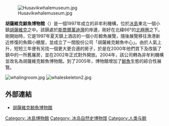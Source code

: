 [[Image:Husavikwhalemuseum.jpg|thumb]]

'''胡薩維克鯨魚博物館'''（{{lang-is|Hvalasafnið á Húsavík}}）是一個1997年成立的非牟利機構，位於[[冰島|冰島]]東北一個小鎮[[胡薩維克|胡薩維克]]之中。該鎮處於[[斯喬爾萬迪灣|斯喬爾萬迪灣]]的岸邊，剛好在北緯66°的[[北極圈|北極圈]]之下。剛開始時，它是1997年夏天鎮上酒店的一個小形鯨魚展覽，隨後展覽移往漁港新近修復的魚餌小棚屋，並成立了一間股份公司「胡薩維克鯨魚中心」。由於人氣上升，短短三年便有另找一個更大更合適的房子，於是在2000年他們買下及改裝了鎮中的一所舊屠房，並在2002年正式對外開放。2004年，該公司轉為非牟利機構並改名為胡薩維克鯨魚博物館。到了2005年，博物館增加了[[鯨魚|鯨魚]]生態的綜合性展覽。 

[[Image:whalingroom.jpg|left]]
[[Image:whaleskeleton2.jpg|right]]

==外部連結==
* [http://www.whalemuseum.is/ 胡薩維克鯨魚博物館] {{Wayback|url=http://www.whalemuseum.is/ |date=20181115233549 }}{{en}}

{{coord|66.0470|-17.3454|type:landmark_region:IS|display=title}}

{{commons category|Whale Museum in Húsavík - Whale skeletons}}
{{Museum-stub}}
{{鯨目小作品}}
{{冰島小作品}}
[[Category:_冰島博物館|Category: 冰島博物館]]
[[Category:_冰岛自然史博物馆|Category: 冰岛自然史博物馆]]
[[Category:人类与鲸|Category:人类与鲸]]